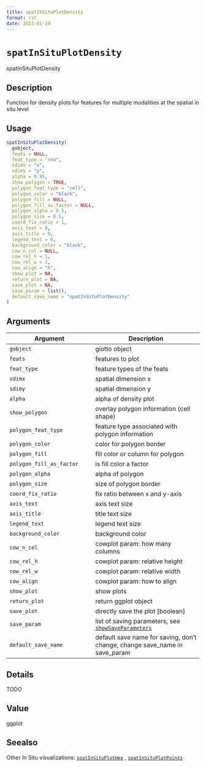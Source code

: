 ```yaml
--- 
title: spatInSituPlotDensity 
format: rst 
date: 2023-01-19 
--- 
```

# `spatInSituPlotDensity`

spatInSituPlotDensity


## Description

Function for density plots for features for multiple modalities at the spatial in situ level


## Usage

```r
spatInSituPlotDensity(
  gobject,
  feats = NULL,
  feat_type = "rna",
  sdimx = "x",
  sdimy = "y",
  alpha = 0.95,
  show_polygon = TRUE,
  polygon_feat_type = "cell",
  polygon_color = "black",
  polygon_fill = NULL,
  polygon_fill_as_factor = NULL,
  polygon_alpha = 0.5,
  polygon_size = 0.5,
  coord_fix_ratio = 1,
  axis_text = 8,
  axis_title = 8,
  legend_text = 6,
  background_color = "black",
  cow_n_col = NULL,
  cow_rel_h = 1,
  cow_rel_w = 1,
  cow_align = "h",
  show_plot = NA,
  return_plot = NA,
  save_plot = NA,
  save_param = list(),
  default_save_name = "spatInSituPlotDensity"
)
```


## Arguments

Argument      |Description
------------- |----------------
`gobject`     |     giotto object
`feats`     |     features to plot
`feat_type`     |     feature types of the feats
`sdimx`     |     spatial dimension x
`sdimy`     |     spatial dimension y
`alpha`     |     alpha of density plot
`show_polygon`     |     overlay polygon information (cell shape)
`polygon_feat_type`     |     feature type associated with polygon information
`polygon_color`     |     color for polygon border
`polygon_fill`     |     fill color or column for polygon
`polygon_fill_as_factor`     |     is fill color a factor
`polygon_alpha`     |     alpha of polygon
`polygon_size`     |     size of polygon border
`coord_fix_ratio`     |     fix ratio between x and y-axis
`axis_text`     |     axis text size
`axis_title`     |     title text size
`legend_text`     |     legend text size
`background_color`     |     background color
`cow_n_col`     |     cowplot param: how many columns
`cow_rel_h`     |     cowplot param: relative height
`cow_rel_w`     |     cowplot param: relative width
`cow_align`     |     cowplot param: how to align
`show_plot`     |     show plots
`return_plot`     |     return ggplot object
`save_plot`     |     directly save the plot [boolean]
`save_param`     |     list of saving parameters, see [`showSaveParameters`](#showsaveparameters)
`default_save_name`     |     default save name for saving, don't change, change save_name in save_param


## Details

TODO


## Value

ggplot


## Seealso

Other In Situ visualizations:
 [`spatInSituPlotHex`](#spatinsituplothex) ,
 [`spatInSituPlotPoints`](#spatinsituplotpoints)


